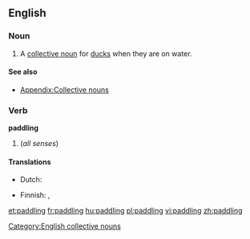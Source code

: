 ==English==

===Noun===
{{en-noun}}

# A [[collective noun]] for [[duck]]s when they are on water.

====See also====
* [[Appendix:Collective nouns]]

===Verb===
'''paddling'''

# {{present participle of|[[paddle]]}} (''all senses'')

====Translations====
{{trans-top|collective noun for ducks}}
* Dutch: {{t+|nl|toom|m}}
{{trans-mid}}
* Finnish: {{t-|fi|melonta}}, {{t+|fi|meloa|alt=melominen}}
{{trans-bottom}}

[[Category:English collective nouns]]

[[et:paddling]]
[[fr:paddling]]
[[hu:paddling]]
[[pl:paddling]]
[[vi:paddling]]
[[zh:paddling]]